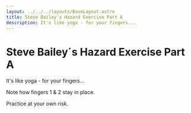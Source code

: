 ```yaml
---
layout: ../../../layouts/BaseLayout.astro
title: Steve Bailey´s Hazard Exercise Part A
description: It's like yoga - for your fingers...
---
```



# Steve Bailey´s Hazard Exercise Part A

<App client:load exercise={exercise} />

It's like yoga - for your fingers...

Note how fingers 1 & 2 stay in place.

Practice at your own risk.